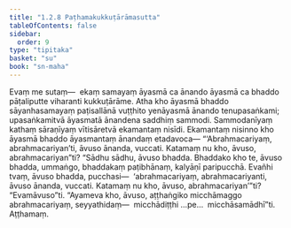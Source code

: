 ```yaml
---
title: "1.2.8 Paṭhamakukkuṭārāmasutta"
tableOfContents: false
sidebar:
  order: 9
type: "tipitaka"
basket: "su"
book: "sn-maha"
---
```



<DynamicBreadcrumb />

<Division number="18" book="sn-maha" bookNo="14" page="13">

<Paragraph number="78" book="sn-maha">
Evaṃ me sutaṃ—  ekaṃ samayaṃ āyasmā ca ānando āyasmā ca bhaddo pāṭaliputte viharanti kukkuṭārāme. Atha kho āyasmā bhaddo sāyanhasamayaṃ paṭisallānā vuṭṭhito yenāyasmā ānando tenupasaṅkami; upasaṅkamitvā āyasmatā ānandena saddhiṃ sammodi. Sammodanīyaṃ kathaṃ sāraṇīyaṃ vītisāretvā ekamantaṃ nisīdi. Ekamantaṃ nisinno kho āyasmā bhaddo āyasmantaṃ ānandaṃ etadavoca—
</Paragraph>

<Paragraph number="79" book="sn-maha">
“‘Abrahmacariyaṃ, abrahmacariyan’ti, āvuso ānanda, vuccati. Katamaṃ nu kho, āvuso, abrahmacariyan”ti? “Sādhu sādhu, āvuso bhadda. Bhaddako kho te, āvuso bhadda, ummaṅgo, bhaddakaṃ paṭibhānaṃ, kalyāṇī paripucchā. Evañhi tvaṃ, āvuso bhadda, pucchasi—  ‘abrahmacariyaṃ, abrahmacariyanti, āvuso ānanda, vuccati. Katamaṃ nu kho, āvuso, abrahmacariyan’”ti? “Evamāvuso”ti. “Ayameva kho, āvuso, aṭṭhaṅgiko micchāmaggo abrahmacariyaṃ, seyyathidaṃ—  micchādiṭṭhi …pe…  micchāsamādhī”ti.

</Paragraph>
</Division>

<Paragraph number="80" type="center" book="sn-maha">
Aṭṭhamaṃ.
</Paragraph>